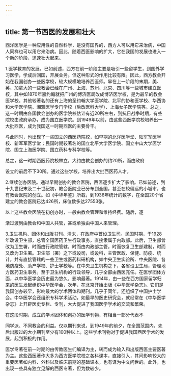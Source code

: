 ```yaml
---
---
---
```

title: 第一节西医的发展和壮大
---



西洋医学是一种应用性的自然科学，是没有国界的，西方人可以用它来治病，中国人同样也可以用它来治病。因此，随着西医影响的扩大，它在我国的发展也进入一个新的阶段，迅速壮大起来。

1.医学教育的发展。已如前述，西方在前一阶段主要是吸引一些留学生，到国外学习医学，学成后回国，开展业务。但这种形式的作用比较有限。因此，西方教会开始在我国创办一些医学校，较大规模地培养西医师。早在上一阶段的末期，美、英、加拿大的一些教会已经在广州、上海、苏州、北京、四川等一些城市建立医校，其中如1870年嘉约翰就把广州的博济医局改成博济医学校，是为最早的教会医学校。其他较著名的还有上海的圣约翰大学医学院、北平的协和医学校、华西协和大学医学院、湘雅医学专门学校（后改医科大学）、上海女子医学院等。总之，这一时期由各国教会创办的医学院校估计有近20所左右，到抗日战争时期，有些院校由政府承办，成为国立医学院。到1949年以前，由这些西医学院校培养出一大批西医，成为我国这一时期西医的主要骨干。

与此同时，也出现了一些国立的西医药院校，如早期的北洋医学堂、陆军军医学校、新军军医学堂；民国时期较著名的国立北平大学医学院、国立中山大学医学院、国立上海医学院、国立药科专科学校等。

总之，这一时期西医药院校林立，大约由教会创办的约20所，而由政府

设立的前后不下30所。通过这些学校，培养出大批西医药人才。

2.继续创办医院。通过早期创办的教会医院，西医逐步扩大了影响。已如前述，到十九世纪末及二十世纪初，教会医院业已分布到全国，甚至在较偏远的小城市，也有教会医院的创立。如《中华年鉴》所载，到1936年统计的数字，在全国20个省建立的教会医院已达426所，床位数多达27553张。

以上这些教会医院在初创办时，一般由教会管理和维持经费。随后，逐

渐过渡到由教会和中国人共管，甚或单独由中国人来管理。

3.卫生机构、团体和出版书刊。清末，在政府中首设卫生司。民国时期，于1928年改设卫生部，总管全国医药卫生行政事务，直接隶属于内政部。此后，卫生部曾改为卫生署，时而由行政院管辖，时而由内政部主管，时而恢复卫生部建制，时而又改为卫生署。卫生部（署）之下或设司，或设科，主管医政、保健、防疫、统计，并有直接管辖的一些卫生或医药科研机构，如中央卫生实验所、中央医院、各地防疫处、助产学校、护士学校等。在中央卫生机构之下，各省设卫生局，管理地方医药卫生事务。至于卫生机构的行政领导，几乎全部由西医充任。在医学团体方面，以中华医学会历史最为悠久，影响最著。1914年，由一些在西方国家留学归来的医生发起组织中华医学会，次年，在北京开始出版《中华医学杂志》。它们是我国创办较早，影响最大的学术团体和期刊。几乎于同年，还组织了中国护士学会。中华医学会还组织专科学术活动，如最早的医史研究会，就经常在《中华医学杂志》上开辟医史专栏、专刊，大大促进了我国医学学术的交流和繁荣。

在这段时期，成立的学术团体和创办的医学刊物，有相当一部分代表不

同学派、不同教会的利益。仅以期刊来说，到1949年的前夕，在全国范围内，先后出版过的大小期刊至少有100种以上。这些学术刊物对于促进我国西医学术的发展，起到积极的作用。

医学专著在前一时期的由传教医生们编译为主，转而成为输入和出版西医主要医著为主。这些西医著作大多为西方医学院校之各科课本，直接引入，其间影响较大的重要医著如内科、外科以及临床前期的基础课本，也有译为中文问世的。此外，也出现一些具有独立见解的西医专著，但为数较少。